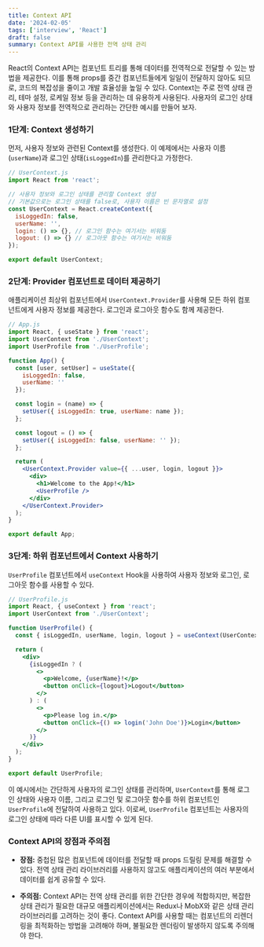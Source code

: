 ```yaml
---
title: Context API
date: '2024-02-05'
tags: ['interview', 'React']
draft: false
summary: Context API를 사용한 전역 상태 관리
---
```


React의 Context API는 컴포넌트 트리를 통해 데이터를 전역적으로 전달할 수 있는 방법을 제공한다. 이를 통해 props를 중간 컴포넌트들에게 일일이 전달하지 않아도 되므로, 코드의 복잡성을 줄이고 개발 효율성을 높일 수 있다. Context는 주로 전역 상태 관리, 테마 설정, 로케일 정보 등을 관리하는 데 유용하게 사용된다.
사용자의 로그인 상태와 사용자 정보를 전역적으로 관리하는 간단한 예시를 만들어 보자.

### 1단계: Context 생성하기

먼저, 사용자 정보와 관련된 Context를 생성한다. 이 예제에서는 사용자 이름(`userName`)과 로그인 상태(`isLoggedIn`)를 관리한다고 가정한다.

```javascript
// UserContext.js
import React from 'react';

// 사용자 정보와 로그인 상태를 관리할 Context 생성
// 기본값으로는 로그인 상태를 false로, 사용자 이름은 빈 문자열로 설정
const UserContext = React.createContext({
  isLoggedIn: false,
  userName: '',
  login: () => {}, // 로그인 함수는 여기서는 비워둠
  logout: () => {} // 로그아웃 함수는 여기서는 비워둠
});

export default UserContext;
```

### 2단계: Provider 컴포넌트로 데이터 제공하기

애플리케이션 최상위 컴포넌트에서 `UserContext.Provider`를 사용해 모든 하위 컴포넌트에게 사용자 정보를 제공한다. 로그인과 로그아웃 함수도 함께 제공한다.

```jsx
// App.js
import React, { useState } from 'react';
import UserContext from './UserContext';
import UserProfile from './UserProfile';

function App() {
  const [user, setUser] = useState({
    isLoggedIn: false,
    userName: ''
  });

  const login = (name) => {
    setUser({ isLoggedIn: true, userName: name });
  };

  const logout = () => {
    setUser({ isLoggedIn: false, userName: '' });
  };

  return (
    <UserContext.Provider value={{ ...user, login, logout }}>
      <div>
        <h1>Welcome to the App!</h1>
        <UserProfile />
      </div>
    </UserContext.Provider>
  );
}

export default App;
```

### 3단계: 하위 컴포넌트에서 Context 사용하기

`UserProfile` 컴포넌트에서 `useContext` Hook을 사용하여 사용자 정보와 로그인, 로그아웃 함수를 사용할 수 있다.

```jsx
// UserProfile.js
import React, { useContext } from 'react';
import UserContext from './UserContext';

function UserProfile() {
  const { isLoggedIn, userName, login, logout } = useContext(UserContext);

  return (
    <div>
      {isLoggedIn ? (
        <>
          <p>Welcome, {userName}!</p>
          <button onClick={logout}>Logout</button>
        </>
      ) : (
        <>
          <p>Please log in.</p>
          <button onClick={() => login('John Doe')}>Login</button>
        </>
      )}
    </div>
  );
}

export default UserProfile;
```

이 예시에서는 간단하게 사용자의 로그인 상태를 관리하며, `UserContext`를 통해 로그인 상태와 사용자 이름, 그리고 로그인 및 로그아웃 함수를 하위 컴포넌트인 `UserProfile`에 전달하여 사용하고 있다. 이로써, `UserProfile` 컴포넌트는 사용자의 로그인 상태에 따라 다른 UI를 표시할 수 있게 된다.

### Context API의 장점과 주의점

- **장점:** 중첩된 많은 컴포넌트에 데이터를 전달할 때 props 드릴링 문제를 해결할 수 있다. 전역 상태 관리 라이브러리를 사용하지 않고도 애플리케이션의 여러 부분에서 데이터를 쉽게 공유할 수 있다.

- **주의점:** Context API는 전역 상태 관리를 위한 간단한 경우에 적합하지만, 복잡한 상태 관리가 필요한 대규모 애플리케이션에서는 Redux나 MobX와 같은 상태 관리 라이브러리를 고려하는 것이 좋다. Context API를 사용할 때는 컴포넌트의 리렌더링을 최적화하는 방법을 고려해야 하며, 불필요한 렌더링이 발생하지 않도록 주의해야 한다.